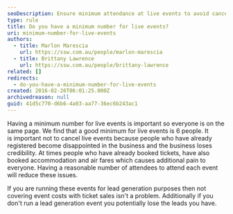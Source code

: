 ```yaml
---
seoDescription: Ensure minimum attendance at live events to avoid cancellations and maintain credibility.
type: rule
title: Do you have a minimum number for live events?
uri: minimum-number-for-live-events
authors:
  - title: Marlon Marescia
    url: https://ssw.com.au/people/marlon-marescia
  - title: Brittany Lawrence
    url: https://ssw.com.au/people/brittany-lawrence
related: []
redirects:
  - do-you-have-a-minimum-number-for-live-events
created: 2016-02-26T06:01:25.000Z
archivedreason: null
guid: 41d5c770-d6b6-4a03-aa77-36ec6b243ac1
---
```


Having a minimum number for live events is important so everyone is on the same page. We find that a good minimum for live events is 6 people.
It is important not to cancel live events because people who have already registered become disappointed in the business and the business loses credibility. At times people who have already booked tickets, have also booked accommodation and air fares which causes additional pain to everyone. Having a reasonable number of attendees to attend each event will reduce these issues.

If you are running these events for lead generation purposes then not covering event costs with ticket sales isn't a problem. Additionally if you don't run a lead generation event you potentially lose the leads you have.